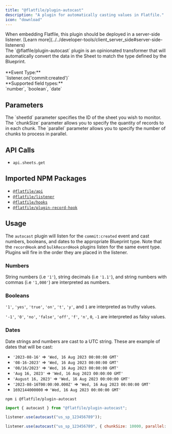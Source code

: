 ```yaml
---
title: "@flatfile/plugin-autocast"
description: "A plugin for automatically casting values in Flatfile."
icon: "download"
---
```


<Warning>
  When embedding Flatfile, this plugin should be deployed in a server-side
  listener. [Learn
  more](../../developer-tools/client_server_side#server-side-listeners)
</Warning>

<CardGroup cols={1}>
  <Card title="@flatfile/plugin-autocast" icon="download">
    <br />
    The `@flatfile/plugin-autocast` plugin is an opinionated transformer that will
    automatically convert the data in the Sheet to match the type defined by the
    Blueprint.
    <br />
    <br />
    **Event Type:**
    <br />
    `listener.on('commit:created')`
    <br />
    **Supported field types:**<br />`number`, `boolean`, `date`

  </Card>
</CardGroup>

## Parameters

<ParamField path="sheetId" type="string" required>
  The `sheetId` parameter specifies the ID of the sheet you wish to monitor.
</ParamField>

<ParamField path="options.chunkSize" default="3000" type="number" optional>
  The `chunkSize` parameter allows you to specify the quantity of records to in
  each chunk.
</ParamField>

<ParamField path="options.parallel" default="1" type="number" optional>
  The `parallel` parameter allows you to specify the number of chunks to process
  in parallel.
</ParamField>

## API Calls

- `api.sheets.get`

## Imported NPM Packages

- [`@flatfile/api`](https://www.npmjs.com/package/@flatfile/api)
- [`@flatfile/listener`](https://www.npmjs.com/package/@flatfile/listener)
- [`@flatfile/hooks`](https://www.npmjs.com/package/@flatfile/hooks)
- [`@flatfile/plugin-record-hook`](./record-hook)

## Usage

The `autocast` plugin will listen for the `commit:created` event and cast numbers, booleans,
and dates to the appropriate Blueprint type. Note that the `recordHook` and `bulkRecordHook` plugins
listen for the same event type. Plugins will fire in the order they are placed in the listener.

### Numbers

String numbers (i.e `'1'`), string decimals (i.e `'1.1'`), and string numbers with commas (i.e `'1,000'`)
are interpreted as numbers.

### Booleans

`'1'`, `'yes'`, `'true'`, `'on'`, `'t'`, `'y'`, and `1` are interpreted as truthy values.

`'-1'`, `'0'`, `'no'`, `'false'`, `'off'`, `'f'`, `'n'`, `0`, `-1` are interpreted as falsy values.

### Dates

Date strings and numbers are cast to a UTC string. These are example of dates that will be cast:

- `'2023-08-16'` => `'Wed, 16 Aug 2023 00:00:00 GMT'`
- `'08-16-2023'` => `'Wed, 16 Aug 2023 00:00:00 GMT'`
- `'08/16/2023'` => `'Wed, 16 Aug 2023 00:00:00 GMT'`
- `'Aug 16, 2023'` => `'Wed, 16 Aug 2023 00:00:00 GMT'`
- `'August 16, 2023'` => `'Wed, 16 Aug 2023 00:00:00 GMT'`
- `'2023-08-16T00:00:00.000Z'` => `'Wed, 16 Aug 2023 00:00:00 GMT'`
- `1692144000000` => `'Wed, 16 Aug 2023 00:00:00 GMT'`

```SSH install
npm i @flatfile/plugin-autocast
```

```js import
import { autocast } from "@flatfile/plugin-autocast";
```

<CodeGroup>

```js listener.js
listener.use(autocast("us_sp_123456789"));
```

```js listener.js w/ options
listener.use(autocast("us_sp_123456789", { chunkSize: 10000, parallel: 2 }));
```

</CodeGroup>

<CardGroup cols={2}>
  <Card
    title="@flatfile/plugin-autocast"
    href="https://github.com/FlatFilers/flatfile-plugins/tree/main/plugins/autocast"
    icon="github"
  ></Card>
</CardGroup>
